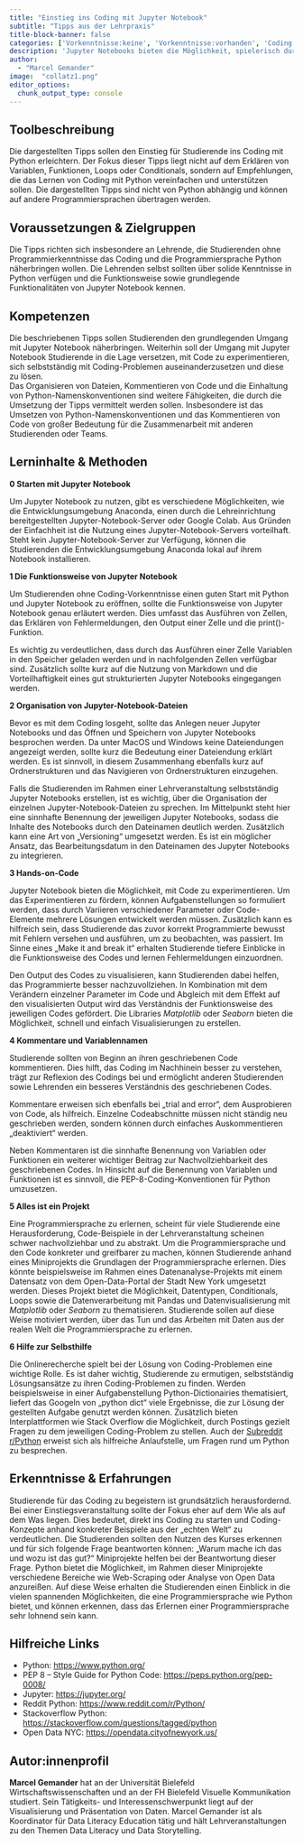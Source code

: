 ---
title: "Einstieg ins Coding mit Jupyter Notebook"
subtitle: "Tipps aus der Lehrpraxis"
title-block-banner: false
categories: ['Vorkenntnisse:keine', 'Vorkenntnisse:vorhanden', 'Coding']
description: 'Jupyter Notebooks bieten die Möglichkeit, spielerisch durch Experimentieren das Coding mit Python zu erlernen. Die angeführten Tipps aus der Lehrpraxis greifen dies auf und sollen Lehrenden dabei helfen, eine Basis zu schaffen, die Studierende zum Coding mit Python motiviert. Aus diesem Grund geben diese Tipps keinen klassischen Einstieg in Python, sondern thematisieren praktische Beispiele, die Studierenden das Coding mit Python näherbringen sollen.'
author: 
  - "Marcel Gemander"
image:  "collatz1.png"
editor_options: 
  chunk_output_type: console
---

## Toolbeschreibung

Die dargestellten Tipps sollen den Einstieg für Studierende ins Coding mit Python erleichtern. Der Fokus dieser Tipps liegt nicht auf dem Erklären von Variablen, Funktionen, Loops oder Conditionals, sondern auf Empfehlungen, die das Lernen von Coding mit Python vereinfachen und unterstützen sollen. Die dargestellten Tipps sind nicht von Python abhängig und können auf andere Programmiersprachen übertragen werden.

## Voraussetzungen & Zielgruppen

Die Tipps richten sich insbesondere an Lehrende, die Studierenden ohne Programmierkenntnisse das Coding und die Programmiersprache Python näherbringen wollen. Die Lehrenden selbst sollten über solide Kenntnisse in Python verfügen und die Funktionsweise sowie grundlegende Funktionalitäten von Jupyter Notebook kennen.     

## Kompetenzen

Die beschriebenen Tipps sollen Studierenden den grundlegenden Umgang mit Jupyter Notebook näherbringen. Weiterhin soll der Umgang mit Jupyter Notebook Studierende in die Lage versetzen, mit Code zu experimentieren, sich selbstständig mit Coding-Problemen auseinanderzusetzen und diese zu lösen.  
Das Organisieren von Dateien, Kommentieren von Code und die Einhaltung von Python-Namenskonventionen sind weitere Fähigkeiten, die durch die Umsetzung der Tipps vermittelt werden sollen. Insbesondere ist das Umsetzen von Python-Namenskonventionen und das Kommentieren von Code von großer Bedeutung für die Zusammenarbeit mit anderen Studierenden oder Teams.     


## Lerninhalte & Methoden

**0 Starten mit Jupyter Notebook**  

Um Jupyter Notebook zu nutzen, gibt es verschiedene Möglichkeiten, wie die Entwicklungsumgebung Anaconda, einen durch die Lehreinrichtung bereitgestellten Jupyter-Notebook-Server oder Google Colab. Aus Gründen der Einfachheit ist die Nutzung eines Jupyter-Notebook-Servers vorteilhaft. Steht kein Jupyter-Notebook-Server zur Verfügung, können die Studierenden die Entwicklungsumgebung Anaconda lokal auf ihrem Notebook installieren.

**1 Die Funktionsweise von Jupyter Notebook**  

Um Studierenden ohne Coding-Vorkenntnisse einen guten Start mit Python und Jupyter Notebook zu eröffnen, sollte die Funktionsweise von Jupyter Notebook genau erläutert werden. Dies umfasst das Ausführen von Zellen, das Erklären von Fehlermeldungen, den Output einer Zelle und die print()-Funktion.  

Es wichtig zu verdeutlichen, dass durch das Ausführen einer Zelle Variablen in den Speicher geladen werden und in nachfolgenden Zellen verfügbar sind. Zusätzlich sollte kurz auf die Nutzung von Markdown und die Vorteilhaftigkeit eines gut strukturierten Jupyter Notebooks eingegangen werden. 

**2 Organisation von Jupyter-Notebook-Dateien**  

Bevor es mit dem Coding losgeht, sollte das Anlegen neuer Jupyter Notebooks und das Öffnen und Speichern von Jupyter Notebooks besprochen werden. Da unter MacOS und Windows keine Dateiendungen angezeigt werden, sollte kurz die Bedeutung einer Dateiendung erklärt werden. Es ist sinnvoll, in diesem Zusammenhang ebenfalls kurz auf Ordnerstrukturen und das Navigieren von Ordnerstrukturen einzugehen.   

Falls die Studierenden im Rahmen einer Lehrveranstaltung selbstständig Jupyter Notebooks erstellen, ist es wichtig, über die Organisation der einzelnen Jupyter-Notebook-Dateien zu sprechen. Im Mittelpunkt steht hier eine sinnhafte Benennung der jeweiligen Jupyter Notebooks, sodass die Inhalte des Notebooks durch den Dateinamen deutlich werden. Zusätzlich kann eine Art von „Versioning“ umgesetzt werden. Es ist ein möglicher Ansatz, das Bearbeitungsdatum in den Dateinamen des Jupyter Notebooks zu integrieren.   

**3 Hands-on-Code**  

Jupyter Notebook bieten die Möglichkeit, mit Code zu experimentieren. Um das Experimentieren zu fördern, können Aufgabenstellungen so formuliert werden, dass durch Variieren verschiedener Parameter oder Code-Elemente mehrere Lösungen entwickelt werden müssen. Zusätzlich kann es hilfreich sein, dass Studierende das zuvor korrekt Programmierte bewusst mit Fehlern versehen und ausführen, um zu beobachten, was passiert. Im Sinne eines „Make it and break it“ erhalten Studierende tiefere Einblicke in die Funktionsweise des Codes und lernen Fehlermeldungen einzuordnen.  

Den Output des Codes zu visualisieren, kann Studierenden dabei helfen, das Programmierte besser nachzuvollziehen. In Kombination mit dem Verändern einzelner Parameter im Code und Abgleich mit dem Effekt auf den visualisierten Output wird das Verständnis der Funktionsweise des jeweiligen Codes gefördert. Die Libraries *Matplotlib* oder *Seaborn* bieten die Möglichkeit, schnell und einfach Visualisierungen zu erstellen.  

**4 Kommentare und Variablennamen**  

Studierende sollten von Beginn an ihren geschriebenen Code kommentieren. Dies hilft, das Coding im Nachhinein besser zu verstehen, trägt zur Reflexion des Codings bei und ermöglicht anderen Studierenden sowie Lehrenden ein besseres Verständnis des geschriebenen Codes.     

Kommentare erweisen sich ebenfalls bei „trial and error“, dem Ausprobieren von Code, als hilfreich. Einzelne Codeabschnitte müssen nicht ständig neu geschrieben werden, sondern können durch einfaches Auskommentieren „deaktiviert“ werden.  

Neben Kommentaren ist die sinnhafte Benennung von Variablen oder Funktionen ein weiterer wichtiger Beitrag zur Nachvollziehbarkeit des geschriebenen Codes. In Hinsicht auf die Benennung von Variablen und Funktionen ist es sinnvoll, die PEP-8-Coding-Konventionen für Python umzusetzen.  

**5 Alles ist ein Projekt**  

Eine Programmiersprache zu erlernen, scheint für viele Studierende eine Herausforderung, Code-Beispiele in der Lehrveranstaltung scheinen schwer nachvollziehbar und zu abstrakt. Um die Programmiersprache und den Code konkreter und greifbarer zu machen, können Studierende anhand eines Miniprojekts die Grundlagen der Programmiersprache erlernen. Dies könnte beispielsweise im Rahmen eines Datenanalyse-Projekts mit einem Datensatz von dem Open-Data-Portal der Stadt New York umgesetzt werden. Dieses Projekt bietet die Möglichkeit, Datentypen, Conditionals, Loops sowie die Datenverarbeitung mit Pandas und Datenvisualisierung mit *Matplotlib* oder *Seaborn* zu thematisieren. Studierende sollen auf diese Weise motiviert werden, über das Tun und das Arbeiten mit Daten aus der realen Welt die Programmiersprache zu erlernen.

**6 Hilfe zur Selbsthilfe**  

Die Onlinerecherche spielt bei der Lösung von Coding-Problemen eine wichtige Rolle. Es ist daher wichtig, Studierende zu ermutigen, selbstständig Lösungsansätze zu ihren Coding-Problemen zu finden. Werden beispielsweise in einer Aufgabenstellung Python-Dictionairies thematisiert, liefert das Googeln von „python dict“ viele Ergebnisse, die zur Lösung der gestellten Aufgabe genutzt werden können. Zusätzlich bieten Interplattformen wie Stack Overflow die Möglichkeit, durch Postings gezielt Fragen zu dem jeweiligen Coding-Problem zu stellen. Auch der [Subreddit r/Python](https://www.reddit.com/r/Python/) erweist sich als hilfreiche Anlaufstelle, um Fragen rund um Python zu besprechen.    

## Erkenntnisse & Erfahrungen

Studierende für das Coding zu begeistern ist grundsätzlich herausfordernd. Bei einer Einstiegsveranstaltung sollte der Fokus eher auf dem Wie als auf dem Was liegen. Dies bedeutet, direkt ins Coding zu starten und Coding-Konzepte anhand konkreter Beispiele aus der „echten Welt“ zu verdeutlichen. Die Studierenden sollten den Nutzen des Kurses erkennen und für sich folgende Frage beantworten können: „Warum mache ich das und wozu ist das gut?“ Miniprojekte helfen bei der Beantwortung dieser Frage. Python bietet die Möglichkeit, im Rahmen dieser Miniprojekte verschiedene Bereiche wie Web-Scraping oder Analyse von Open Data anzureißen. Auf diese Weise erhalten die Studierenden einen Einblick in die vielen spannenden Möglichkeiten, die eine Programmiersprache wie Python bietet, und können erkennen, dass das Erlernen einer Programmiersprache sehr lohnend sein kann.  

## Hilfreiche Links

+ Python: <https://www.python.org/>
+ PEP 8 – Style Guide for Python Code: <https://peps.python.org/pep-0008/>
+ Jupyter: <https://jupyter.org/>
+ Reddit Python: <https://www.reddit.com/r/Python/>
+ Stackoverflow Python: <https://stackoverflow.com/questions/tagged/python>
+ Open Data NYC: <https://opendata.cityofnewyork.us/>

## Autor:innenprofil

**Marcel Gemander** hat an der Universität Bielefeld Wirtschaftswissenschaften und an der FH Bielefeld Visuelle Kommunikation studiert. Sein Tätigkeits- und Interessenschwerpunkt liegt auf der Visualisierung und Präsentation von Daten. Marcel Gemander ist als Koordinator für Data Literacy Education tätig und hält Lehrveranstaltungen zu den Themen Data Literacy und Data Storytelling.

